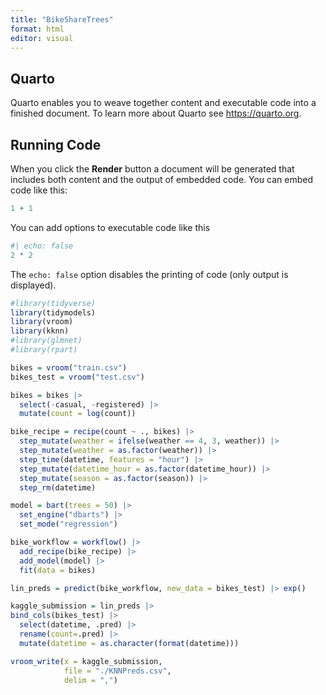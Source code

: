 ```yaml
---
title: "BikeShareTrees"
format: html
editor: visual
---
```


## Quarto

Quarto enables you to weave together content and executable code into a finished document. To learn more about Quarto see <https://quarto.org>.

## Running Code

When you click the **Render** button a document will be generated that includes both content and the output of embedded code. You can embed code like this:

```r
1 + 1
```

You can add options to executable code like this

```r
#| echo: false
2 * 2
```

The `echo: false` option disables the printing of code (only output is displayed).

```r
#library(tidyverse)
library(tidymodels)
library(vroom)
library(kknn)
#library(glmnet)
#library(rpart)
```

```r
bikes = vroom("train.csv")
bikes_test = vroom("test.csv")
```

```r
bikes = bikes |> 
  select(-casual, -registered) |> 
  mutate(count = log(count))
```

```r
bike_recipe = recipe(count ~ ., bikes) |> 
  step_mutate(weather = ifelse(weather == 4, 3, weather)) |> 
  step_mutate(weather = as.factor(weather)) |> 
  step_time(datetime, features = "hour") |> 
  step_mutate(datetime_hour = as.factor(datetime_hour)) |> 
  step_mutate(season = as.factor(season)) |> 
  step_rm(datetime)
```

```r
model = bart(trees = 50) |> 
  set_engine("dbarts") |> 
  set_mode("regression")
```

```r
bike_workflow = workflow() |> 
  add_recipe(bike_recipe) |> 
  add_model(model) |> 
  fit(data = bikes)
```

```r
lin_preds = predict(bike_workflow, new_data = bikes_test) |> exp()
```

```r
kaggle_submission = lin_preds |> 
bind_cols(bikes_test) |> 
  select(datetime, .pred) |> 
  rename(count=.pred) |> 
  mutate(datetime = as.character(format(datetime)))
```

```r
vroom_write(x = kaggle_submission,
            file = "./KNNPreds.csv",
            delim = ",")
```
